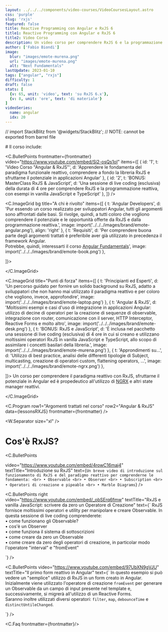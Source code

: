 ```yaml
---
layout: ../../../components/video-courses/VideoCoursesLayout.astro
css: 'purple'
slug: 'rxjs'
featured: false
title: Reactive Programming con Angular e RxJS 6
title1: Reactive Programming con Angular e RxJS 6
title2: Video Corso
description: Un video corso per comprendere RxJS 6 e la programmazione reattiva, allo scopo di sfruttarne il potenziale in applicazioni Angular.
author: ['Fabio Biondi']
image: 
  blur: "images/emote-murena.png"
  url: "images/emote-murena.png"
  alt: "Next Fundamentals"
lastUpdate: 2023-01-10
tags: ["angular", "rxjs"]  
difficulty: 1
draft: false
stats: [
  {v: 65, unit: 'video', text: 'su RxJS 6.x'},
  {v: 8, unit: 'ore', text: 'di materiale'}
]
videoSeries: 
  name: angular
  idx: 20
---
```


// import StackBlitz from '@widgets/StackBlitz'; // NOTE: cannot be exported from barrel file 


<div class="text-center mb-12">
   # Il corso include:
</div>


<C.BulletPoints
  frontmatter={frontmatter}
  video="https://www.youtube.com/embed/Si2-osQs1oI"
  items={[
    { id: '1', t: 'Video Corso "Angular & RxJS"', d: 'Apprendere le fondamenta del paradigma funzionale reattivo, comprendere a fondo la libreria RxJS e sfruttarne il potenziale in applicazioni Angular' },
    { id: '2', t: 'BONUS: MasterClass RxJS & JavaScript', d: 'Una sessione di live coding (esclusiva) della durata di 4 ore per comprendere RxJS e la programmazione reattiva, con esempi in vanilla JavaScript e TypeScript' },
  ]}
/>




<C.ImageGrid bg title="A chi è rivolto" items={[
  {
    t: 'Angular Developers', d: 'Pur essendo un corso realizzato per sviluppatori Angular, tutti gli argomenti sono affrontati dalle basi. Si rivolge, quindi, a tutti coloro che vogliono comprendere il potenziale e le opportunità offerte da RxJS e dalla programmazione reattiva.',
    image: import('../../../images/brand/emote-angular.png'),
    align: 'right'
  },
  {
    t: 'Requisiti', d: 'Per comprendere buona parte degli argomenti trattati è preferibile aver già utilizzato in precedenza il  framework Angular. <br /> Potrebbe, quindi, interessarti il corso <a href="/video-courses/angular-fundamentals" class="link"> Angular Fundamentals</a>',
    image: import('../../../images/brand/emote-book.png')
  },

]}>

</C.ImageGrid>


<C.ImageGrid title="Punti di forza" items={[
  {
    t: 'Principianti ed Esperti', d: 'Un percorso guidato per fornire un solido background su RxJS, adatto a sviluppatori che non hanno mai utilizzato il paradigma reattivo e per coloro che vogliono, invece, approfondire',
    image: import('../../../images/brand/emote-laptop.png')
  },
  {
    t: 'Angular & RxJS', d: 'Moltissimi esempi e casi d\'uso di integrazione in applicazioni Angular: utilizzo di decine di operatori per la creazione di sequenze di observable, integrazione con router, comunicazione con il server, HTTP Interceptor, Reactive Forms e molto altro',
    image: import('../../../images/brand/emote-desk.png')
  },
  {
    t: 'BONUS: RxJS e JavaScript', d: 'È inclusa nel pacchetto una sessione di live coding (esclusiva) di 4 ore in cui si creano e utilizzano moltissimi operatori RxJS in vanilla JavaScript e TypeScript, allo scopo di assimilare i concetti basilari della libreria.',
    image: import('../../../images/brand/emote-murena.png')
  },
  {
    t: 'Approndimenti su...', d: 'Utilizzo di best practice, analisi delle differenti tipologie di Subject, multicasting, creazione di operatori custom, flattening operators, ...',
    image: import('../../../images/brand/emote-ngrx.png')
  },

]}>
Un corso per comprendere il paradigma reattivo con RxJS, sfruttarne il potenziale in Angular ed è propedeutico all'utilizzo di <a href="/video-courses/ngrx"  class="link">NGRX</a> e altri state manager reattivi.

</C.ImageGrid>


<C.Program
  row1="Argomenti trattati nel corso"
  row2="Angular & RxJS"
  data={lessonsRXJS}
  frontmatter={frontmatter}
  />

<W.Separator size="xl" />
<h1 class="text-center"> Cos'è RxJS?</h1>
<W.Separator size="md" />


<C.BulletPoints

  video="https://www.youtube.com/embed/4rowC16maj4"
  textTitle="Introduzione su RxJS"
  text={`
    Un breve video di introduzione sul funzionamento di RxJS e del paradigmo reattivo per comprenderne le fondamenta:
    <br> • Observable
    <br> • Observer
    <br> • Subscription
    <br> • Operatori di creazione e pipeable
    <br> • Marble Diagrams
  `}
/>


<C.BulletPoints
  right
  video="https://www.youtube.com/embed/_obSErq6fmw"
  textTitle="RxJS e vanilla JavaScript: scrivere da zero un Operatore di Creazione"
  text={`
    RxJS fornisce moltissimi operatori e utility per manipolare e creare Observable.
In questa sessione di live coding comprenderete:
<br/>• come funzionano gli Observable?
<br/>• cos'è un Observer
<br/>• come funziona il sistema di sottoscrizioni
<br/>• come creare da zero un Observable
<br/>• come creare da zero degli operatori di creazione, in particolar modo l'operatore "interval" e "fromEvent"

  `}
/>


<C.BulletPoints
  video="https://www.youtube.com/embed/97UbXN9gVJU"
  textTitle="Il  primo form reattivo in Angular"
  text={`
    In questo esempio si può vedere un "semplice" utilizzo di RxJS in un form creato in Angular.
    <br /> Inizialmente viene utilizzato l'operatore di creazione <code>fromEvent</code> per generare un Observable da un campo di input presente nel template e, successivamente, si migrerà all'utilizzo di un Reactive Forms.
    <br /> Saranno inoltre utilizzati diversi operatori: <code>filter</code>, <code>map</code>, <code>debounceTime</code> e <code>distinctUntileChanged</code>.


  `}
/>



<div>
  <C.Pricing
    frontmatter={frontmatter}
    left={{
      title: 'Multi Licenza',
      price: {
        value: '197', currency: '€', unit: '/utente'
      },
      items: [
        'Prezzo scontato per 5 o più utenti',
        'Report / Progress per singolo utente',
      ],
      button: {
        label: 'Contattami',
        link: '/contact-form?msg=Vorrei acquistare 5 licenze del corso Reactive Programming con Angular e RxJS'
      }
    }}
    center={{
      badge: 'Il più venduto!',
      title: 'Singolo Utente',
      price: {
        value: '297', currency: '€', unit: '+ iva'
      },
      items: [
        'Corso RxJS 6',
        '60+ video tutorial',
        '1 registrazione live',
        '8+ ore di lezione',
        '15 gg soddisfatto o rimborsato',
      ],
      button: {
        label: 'PROCEDI',
        link: 'https://fabiobiondi.teachable.com/purchase?product_id=4535494',
        target: '_blank'
      }
    }}
    right={{
      title: '10 studenti',
      price: {
        value: '97', currency: '€', unit: '/utente'
      },
      items: [
        'Prezzo scontato per 10 o più utenti',
        'Report / Progress per singolo utente',
      ],
      button: {
        label: 'Contattami',
        link: '/contact-form?msg=Vorrei acquistare 10 licenze del corso Reactive Programming con Angular e RxJS'
      }
    }}
  />
</div>


<C.Faq frontmatter={frontmatter}/>
